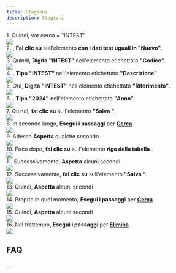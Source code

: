 ```yaml
---
title: Stagioni
description: Stagioni
---
```

1\. Quindi, var cerca = "INTEST"  
![](https://img.icons8.com/plumpy/24/select-none.png)  
2\. , **Fai clic su** sull'elemento **con i dati test uguali in "Nuovo"**.  
![](https://img.icons8.com/plumpy/24/select-none.png)  
3\. Quindi, **Digita** **"INTEST"** nell'elemento etichettato **"Codice"**.  
![](https://img.icons8.com/plumpy/24/select-none.png)  
4\. , **Tipo** **"INTEST"** nell'elemento etichettato **"Descrizione"**.  
![](https://img.icons8.com/plumpy/24/select-none.png)  
5\. Ora, **Digita** **"INTEST"** nell'elemento etichettato **"Riferimento"**.  
![](https://img.icons8.com/plumpy/24/select-none.png)  
6\. , **Tipo** **"2024"** nell'elemento etichettato **"Anno"**.  
![](https://img.icons8.com/plumpy/24/select-none.png)  
7\. Quindi, **fai clic su** sull'elemento **"Salva "**.  
![](https://img.icons8.com/plumpy/24/select-none.png)  
8\. In secondo luogo, **Esegui i passaggi** per **[Cerca](Cerca)**  
![](https://img.icons8.com/plumpy/24/select-none.png)  
9\. Adesso **Aspetta** qualche secondo  
![](https://img.icons8.com/plumpy/24/select-none.png)  
10\. Poco dopo, **fai clic su** sull'elemento **riga della tabella** .  
![](https://img.icons8.com/plumpy/24/select-none.png)  
11\. Successivamente, **Aspetta** alcuni secondi  
![](https://img.icons8.com/plumpy/24/select-none.png)  
12\. Successivamente, **fai clic su** sull'elemento **"Salva "**.  
![](https://img.icons8.com/plumpy/24/select-none.png)  
13\. Quindi, **Aspetta** alcuni secondi  
![](https://img.icons8.com/plumpy/24/select-none.png)  
14\. Proprio in quel momento, **Esegui i passaggi** per **[Cerca](Cerca)**  
![](https://img.icons8.com/plumpy/24/select-none.png)  
15\. Quindi, **Aspetta** alcuni secondi  
![](https://img.icons8.com/plumpy/24/select-none.png)  
16\. Nel frattempo, **Esegui i passaggi** per **[Elimina](Elimina)**  
![](https://img.icons8.com/plumpy/24/select-none.png)

FAQ
---

...